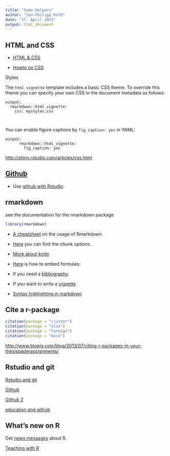 ```yaml
---
title: "Some Helpers"
author: "Jan-Philipp Kolb"
date: "17. April 2015"
output: html_document
---
```


## HTML and CSS

- [HTML & CSS](http://www.codecademy.com/tracks/web) 

- [Howto on CSS](http://www.w3schools.com/css/css_howto.asp)



Styles

The `html_vignette` template includes a basic CSS theme. To override this theme you can specify your own CSS in the document metadata as follows:

    output: 
      rmarkdown::html_vignette:
        css: mystyles.css
        
        
You can enable figure captions by `fig_caption: yes` in YAML:        
        
```    
output:
      rmarkdown::html_vignette:
        fig_caption: yes        
```

<http://shiny.rstudio.com/articles/css.html>

        
## [Github](http://github.org) 

- Use [github with Rstudio](http://www.molecularecologist.com/2013/11/using-github-with-r-and-rstudio/)

## rmarkdown

see the documentation for the rmarkdown package

```r
library(rmarkdown)
```

- [A cheatsheet](https://github.com/adam-p/markdown-here/wiki/Markdown-Cheatsheet#blockquotes) on the usage of Rmarkdown. 

- [Here](http://yihui.name/knitr/options/) you can find the chunk options.

- [More about knittr](http://yihui.name/knitr/demo/showcase/)

- [Here](http://www.unexpected-vortices.com/sw/rippledoc/quick-markdown-example.html) is how to embed formulas:

- If you need a [bibliography](http://rmarkdown.rstudio.com/authoring_bibliographies_and_citations.html). 

- If you want to write a [vignette](http://www.magesblog.com/2012/01/feedback-from-vignette-survey.html)


- [Syntax highlighting in  markdown](https://support.codebasehq.com/articles/tips-tricks/syntax-highlighting-in-markdown)

## Cite a r-package

```r
citation(package = "cluster")
citation(package = "xlsx")
citation(package = "foreign")
citation(package = "mice")
```

<http://www.blopig.com/blog/2013/07/citing-r-packages-in-your-thesispaperassignments/>

## Rstudio and git

[Rstudio and git](http://www.r-bloggers.com/rstudio-and-github/)

[Github](https://github.com/jennybc/2015-06-28_r-summit-talk/blob/master/2015-06-28_bryan-r-summit-talk.pdf)

[Github 2](http://www.r-bloggers.com/get-by-with-a-little-r-help-from-your-friends-at-github/)

[education and github](http://blog.revolutionanalytics.com/2015/06/get-your-r-education-going-with-github.html)

## What's new on R

Get [news messages](http://cran.r-project.org/src/base/NEWS) about R. 

[Teaching with R](http://gastonsanchez.com/teaching/)
